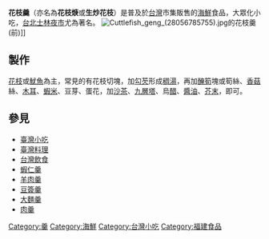 {{Unreferenced|time=2013-06-21T08:55:58+00:00 }}

'''花枝羹'''（亦名為'''花枝焿'''或'''生炒花枝'''）是普及於[[台灣|台灣]]市集販售的[[海鮮|海鮮]]食品，大眾化小吃，[[台北|台北]][[士林夜市|士林夜市]]尤為著名。
[[File:Cuttlefish_geng_(28056785755).jpg|thumb]]的花枝羹(前)]]

== 製作 ==

[[墨魚科|花枝]]或[[魷魚|魷魚]]為主，常見的有花枝切塊，加[[勾芡|勾芡]]形成[[羹|稠湯]]，再加[[醃|醃]][[筍|筍]]塊或筍絲、[[香菇|香菇]]絲、[[木耳|木耳]]、[[蝦米|蝦米]]、豆芽、蛋花，加[[沙茶醬|沙茶]]、[[羅勒|九層塔]]、烏[[醋|醋]]、[[醬油|醬油]]、[[芥末|芥末]]，即可。

==參見==
* [[臺灣小吃|臺灣小吃]]
* [[臺灣料理|臺灣料理]]
* [[台灣飲食|台灣飲食]]
* [[蝦仁羹|蝦仁羹]]
* [[羊肉羹|羊肉羹]]
* [[豆簽羹|豆簽羹]]
* [[大麵羹|大麵羹]]
* [[肉羹|肉羹]]

[[Category:羹|Category:羹]]
[[Category:海鮮|Category:海鮮]]
[[Category:台灣小吃|Category:台灣小吃]]
[[Category:福建食品|Category:福建食品]]